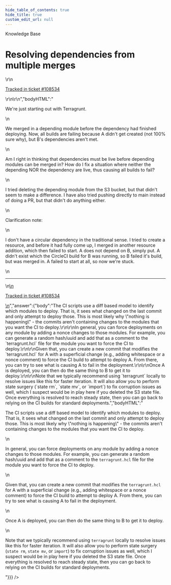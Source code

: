 ```yaml
---
hide_table_of_contents: true
hide_title: true
custom_edit_url: null
---
```



<head>
  <link rel="canonical" href="https://github.com/gruntwork-io/knowledge-base/discussions/401" />
</head>

<CenterLayout>
<span className="searchCategory">Knowledge Base</span>
<h1>Resolving dependencies from multiple merges</h1>
<GitHub discussion={{"id":"D_kwDOF8slf84APcSm","number":401,"author":{"login":"pete0emerson"},"title":"Resolving dependencies from multiple merges","body":"\r\nWe're just starting out with Terragrunt.\r\n\r\nWe merged in a depending module before the dependency had finished deploying. Now, all builds are failing because A didn't get created (not 100% sure why), but B's dependencies aren't met.\r\n\r\nAm I right in thinking that dependencies must be live before depending modules can be merged in? How do I fix a situation where neither the depending NOR the dependency are live, thus causing all builds to fail?\r\n\r\nI tried deleting the depending module from the S3 bucket, but that didn't seem to make a difference. I have also tried pushing directly to main instead of doing a PR, but that didn't do anything either.\r\n\r\nClarification note:\r\n\r\nI don't have a circular dependency in the traditional sense. I tried to create a resource, and before it had fully come up, I merged in another resource addition, which then failed to start. A does not depend on B, simply put. A didn't exist which the CircleCI build for B was running, so B failed it's build, but was merged in. A failed to start at all, so now we're stuck.\r\n\r\n---\r\n\r\n<ins datetime=\"2022-05-02T18:16:43Z\">\r\n  <p><a href=\"https://gruntwork.zendesk.com/agent/tickets/108534\">Tracked in ticket #108534</a></p>\r\n</ins>\r\n","bodyHTML":"<p dir=\"auto\">We're just starting out with Terragrunt.</p>\n<p dir=\"auto\">We merged in a depending module before the dependency had finished deploying. Now, all builds are failing because A didn't get created (not 100% sure why), but B's dependencies aren't met.</p>\n<p dir=\"auto\">Am I right in thinking that dependencies must be live before depending modules can be merged in? How do I fix a situation where neither the depending NOR the dependency are live, thus causing all builds to fail?</p>\n<p dir=\"auto\">I tried deleting the depending module from the S3 bucket, but that didn't seem to make a difference. I have also tried pushing directly to main instead of doing a PR, but that didn't do anything either.</p>\n<p dir=\"auto\">Clarification note:</p>\n<p dir=\"auto\">I don't have a circular dependency in the traditional sense. I tried to create a resource, and before it had fully come up, I merged in another resource addition, which then failed to start. A does not depend on B, simply put. A didn't exist which the CircleCI build for B was running, so B failed it's build, but was merged in. A failed to start at all, so now we're stuck.</p>\n<hr>\n<ins datetime=\"2022-05-02T18:16:43Z\">\n  <p dir=\"auto\"><a href=\"https://gruntwork.zendesk.com/agent/tickets/108534\" rel=\"nofollow\">Tracked in ticket #108534</a></p>\n</ins>","answer":{"body":"The CI scripts use a diff based model to identify which modules to deploy. That is, it sees what changed on the last commit and only attempt to deploy those. This is most likely why \"nothing is happening\" - the commits aren't containing changes to the modules that you want the CI to deploy.\r\n\r\nIn general, you can force deployments on any module by adding a nonce changes to those modules. For example, you can generate a random hash/uuid and add that as a comment to the `terragrunt.hcl` file for the module you want to force the CI to deploy.\r\n\r\nGiven that, you can create a new commit that modifies the `terragrunt.hcl` for A with a superficial change (e.g., adding whitespace or a nonce comment) to force the CI build to attempt to deploy A. From there, you can try to see what is causing A to fail in the deployment.\r\n\r\nOnce A is deployed, you can then do the same thing to B to get it to deploy.\r\n\r\nNote that we typically recommend using `terragrunt` locally to resolve issues like this for faster iteration. It will also allow you to perform state surgery (`state rm`, `state mv`, or `import`) to fix corruption issues as well, which I suspect would be in play here if you deleted the S3 state file. Once everything is resolved to reach steady state, then you can go back to relying on the CI builds for standard deployments.","bodyHTML":"<p dir=\"auto\">The CI scripts use a diff based model to identify which modules to deploy. That is, it sees what changed on the last commit and only attempt to deploy those. This is most likely why \"nothing is happening\" - the commits aren't containing changes to the modules that you want the CI to deploy.</p>\n<p dir=\"auto\">In general, you can force deployments on any module by adding a nonce changes to those modules. For example, you can generate a random hash/uuid and add that as a comment to the <code class=\"notranslate\">terragrunt.hcl</code> file for the module you want to force the CI to deploy.</p>\n<p dir=\"auto\">Given that, you can create a new commit that modifies the <code class=\"notranslate\">terragrunt.hcl</code> for A with a superficial change (e.g., adding whitespace or a nonce comment) to force the CI build to attempt to deploy A. From there, you can try to see what is causing A to fail in the deployment.</p>\n<p dir=\"auto\">Once A is deployed, you can then do the same thing to B to get it to deploy.</p>\n<p dir=\"auto\">Note that we typically recommend using <code class=\"notranslate\">terragrunt</code> locally to resolve issues like this for faster iteration. It will also allow you to perform state surgery (<code class=\"notranslate\">state rm</code>, <code class=\"notranslate\">state mv</code>, or <code class=\"notranslate\">import</code>) to fix corruption issues as well, which I suspect would be in play here if you deleted the S3 state file. Once everything is resolved to reach steady state, then you can go back to relying on the CI builds for standard deployments.</p>"}}} />

</CenterLayout>
  

<!-- ##DOCS-SOURCER-START
{
  "sourcePlugin": "github-discussions",
  "hash": "5f9e0c3d4bc19d8c01e59b2513b707bf"
}
##DOCS-SOURCER-END -->
